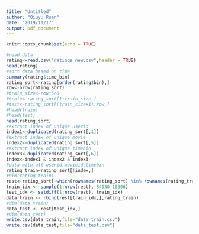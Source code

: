 ```yaml
---
title: "Untitled"
author: "Qiuyu Ruan"
date: "2019/11/17"
output: pdf_document
---
```


```r
knitr::opts_chunk$set(echo = TRUE)
```

```r
#read data
rating<-read.csv("ratings_new.csv",header = TRUE)
head(rating)
#sort data based on time
summary(rating$time_bin)
rating_sort<-rating[order(rating$bin),]
row<-nrow(rating_sort)
#train_size<-row*5/6
#train<-rating_sort[1:train_size,]
#test<-rating_sort[(train_size+1):row,]
#head(train)
#head(test)
head(rating_sort)
#extract index of unique userid
index1<-duplicated(rating_sort[,1])
#extract index of unique movie
index2<-duplicated(rating_sort[,5])
#extract index of unique timebin
index3<-duplicated(rating_sort[,6])
index<-index1 & index2 & index3
#data with all userid,movieid,timebin
rating_train=rating_sort[!index,]
#dim(rating_train)
rest<-rating_sort[-which(rownames(rating_sort) %in% rownames(rating_train)),]
train_idx <- sample(1:nrow(rest), 84030-10306)
test_idx <- setdiff(1:nrow(rest), train_idx)
data_train <- rbind(rest[train_idx,],rating_train)
#dim(data_train)
data_test <- rest[test_idx,]
#dim(data_test)
write.csv(data_train,file="data_train.csv")
write.csv(data_test,file="data_test.csv")
```
